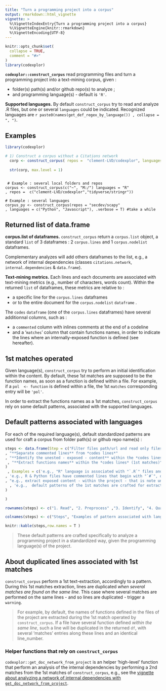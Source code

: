 ```yaml
---
title: "Turn a programming project into a corpus"
output: rmarkdown::html_vignette
vignette: >
  %\VignetteIndexEntry{Turn a programming project into a corpus}
  %\VignetteEngine{knitr::rmarkdown}
  %\VignetteEncoding{UTF-8}
---
```


```r
knitr::opts_chunk$set(
  collapse = TRUE,
  comment = "#>"
)
library(codexplor)

```

**`codexplor::construct_corpus`** read programming files and turn a programming project into a text-mining corpus, given :

- folder(s) path(s) and/or github repo(s) to analyze ;
- and programming language(s) - default is `'R'`.

**Supported languages.** By default `construct_corpus` try to read and analyze .R files, but one or several `languages` could be indicated. Recognized languages are `r paste0(names(get_def_regex_by_language()) , collapse = ", ")`. 

## Examples


```r
library(codexplor)

# 1) Construct a corpus without a Citations network
  corp <- construct_corpus( repos =  "clement-LVD/codexplor", languages = "R")
  
  str(corp, max.level = 1) 
  
```

     # Example : several local folders and repos
    corpus <- construct_corpus(c("~", "M:/") languages = "R"
    , repos =  c("clement-LVD/codexplor","tidyverse/stringr"))
   
    # Example : several languages
    corpus_py <- construct_corpus(repos = "secdev/scapy"
    , languages = c("Python", "Javascript"), .verbose = T) #take a while


## Returned list of data.frame
**corpus.list of dataframes.** `construct_corpus` return a `corpus.list` object, a standard `list` of 3 dataframes : 2 `corpus.lines` and 1 `corpus.nodelist` dataframes. 

Complementary analyzes will add others dataframes to the list, e.g., a network of internal dependencies (classes `citations.network`, `internal.dependencies` & `data.frame`).

**Text-mining metrics.** 
Each lines and each documents are associated with text-mining metrics (e.g., number of characters, words count). Within the returned `list` of dataframes, these metrics are relative to : 

- a specific line for the `corpus.lines` dataframes
- or to the entire document for the `corpus.nodelist` `dataframe` .

The `codes` `dataframe` (one of the `corpus.lines` dataframes) have several additionnal columns, such as :

- a `commented` column with inlines comments at the end of a codeline
- and a '`matches`' column that contain functions names, in order to indicate the lines where an internally-exposed function is defined (see hereafter). 

## 1st matches operated
Given language(s), `construct_corpus` try to perform an initial identification within the content. By default, these 1st matches are supposed to be the function names, as soon as a function is defined within a file. For example, if a `pol  <- function` is defined within a file, the 1st `matches` corresponding entry will be `'pol'`.

In order to extract the functions names as a 1st matches, `construct_corpus` rely on some default patterns, associated with the supported languages. 

## Default patterns associated with languages
For each of the required language(s), default standardized patterns are used for craft a corpus from folder path(s) or github repo name(s) :

```r

steps <- data.frame(Step = c("Filter files path/url and read only files with correct extension(s)"  
, "**Separate commented lines** from *codes lines*"  
, "**Identify the unested - exposed - content** within the *codes lines*, in order to exclude the inner functions (*aka* nested functions) from the matches of the next step"
 , "**Extract functions names** within the *codes lines* (1st matches)"
)
 , Examples = c('e.g., "R" language is associated with "`.R`" files and a default filtering pattern (e.g., files with "`test-`", "`vignettes`", "`Rcheck`" in their full names are excluded)'   
, 'e.g., R & Python files have commented lines that begin with "`#`", others languages commented lines with "`/*`" and sometimes have commented blocks on several lines'
, "e.g., extract exposed content - within the project - that is note under a block of code delimitor such as '{' and '}' for the R language"
  , 'e.g.,  default patterns of the 1st matches are crafted for extract the names of the functions defined within a file, e.g., for the R programming language : the name is before a "`<- function(`" instruction'
)

)

rownames(steps) <- c("1. Read", "2. Preprocess" ,"3. Identify", "4. Qualify")

colnames(steps) <- c("Steps", "Examples of pattern associated with language(s)")

knitr::kable(steps,row.names = T )

```

> These default patterns are crafted specifically to analyze a programming project in a standardized way, given the programming language(s) of the project.

## About duplicated lines associated with 1st matches
`construct_corpus` perform a 1st text-extraction, accordingly to a pattern. During this 1st matches extraction, lines are duplicated *when several matches are found on the same line*. This case where several matches are performed on the same lines - and so lines are duplicated - trigger a `warning`. 

> For example, by default, the names of functions defined in the files of the project are extracted during the 1st match operated by `construct_corpus`. If a file have several function defined *within the same line*, such a line will be duplicated in the returned `df`, with several 'matches' entries along these lines and an identical line_number. 

### Helper functions that rely on `construct_corpus`
`codexplor::get_doc_network_from_project` is an helper 'high-level' function that perform an analysis of the internal dependencies by performing a 2nd matches from the 1st matches of `construct_corpus`, e.g., see the [vignette about analyzing a network of internal dependencies with `get_doc_network_from_project`](https://clement-lvd.github.io/codexplor/articles/vignette_citations.network_df_of_internal.dependencies.html).
